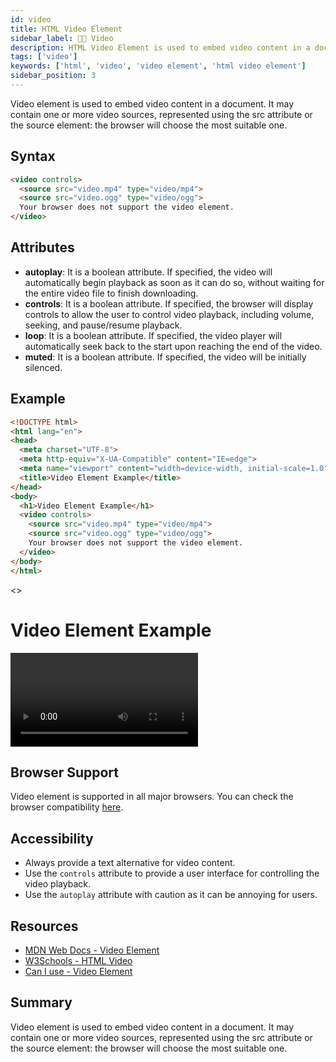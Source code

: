 ```yaml
---
id: video
title: HTML Video Element
sidebar_label: 🙋🏻 Video
description: HTML Video Element is used to embed video content in a document.
tags: ['video']
keywords: ['html', 'video', 'video element', 'html video element']
sidebar_position: 3
---
```


Video element is used to embed video content in a document. It may contain one or more video sources, represented using the src attribute or the source element: the browser will choose the most suitable one.

## Syntax

```html title="Syntax"
<video controls>
  <source src="video.mp4" type="video/mp4">
  <source src="video.ogg" type="video/ogg">
  Your browser does not support the video element.
</video>
```

## Attributes

- **autoplay**: It is a boolean attribute. If specified, the video will automatically begin playback as soon as it can do so, without waiting for the entire video file to finish downloading.
- **controls**: It is a boolean attribute. If specified, the browser will display controls to allow the user to control video playback, including volume, seeking, and pause/resume playback.
- **loop**: It is a boolean attribute. If specified, the video player will automatically seek back to the start upon reaching the end of the video.
- **muted**: It is a boolean attribute. If specified, the video will be initially silenced.

## Example

```html title="index.html"
<!DOCTYPE html>
<html lang="en">
<head>
  <meta charset="UTF-8">
  <meta http-equiv="X-UA-Compatible" content="IE=edge">
  <meta name="viewport" content="width=device-width, initial-scale=1.0">
  <title>Video Element Example</title>
</head>
<body>
  <h1>Video Element Example</h1>
  <video controls>
    <source src="video.mp4" type="video/mp4">
    <source src="video.ogg" type="video/ogg">
    Your browser does not support the video element.
  </video>
</body>
</html>
```

<BrowserWindow url="https://.../index.html">
  <>
    <h1>Video Element Example</h1>
    <video controls>
       <source src="/videos/video.mp4" type="video/mp4" />
       <source src="video.ogg" type="video/ogg" />
       Your browser does not support the video element.
    </video>
  </>
</BrowserWindow>

## Browser Support

Video element is supported in all major browsers. You can check the browser compatibility [here](https://developer.mozilla.org/en-US/docs/Web/HTML/Element/video#browser_compatibility).

## Accessibility

- Always provide a text alternative for video content.
- Use the `controls` attribute to provide a user interface for controlling the video playback.
- Use the `autoplay` attribute with caution as it can be annoying for users.

## Resources

- [MDN Web Docs - Video Element](https://developer.mozilla.org/en-US/docs/Web/HTML/Element/video)
- [W3Schools - HTML Video](https://www.w3schools.com/html/html5_video.asp)
- [Can I use - Video Element](https://caniuse.com/video)

## Summary

Video element is used to embed video content in a document. It may contain one or more video sources, represented using the src attribute or the source element: the browser will choose the most suitable one.